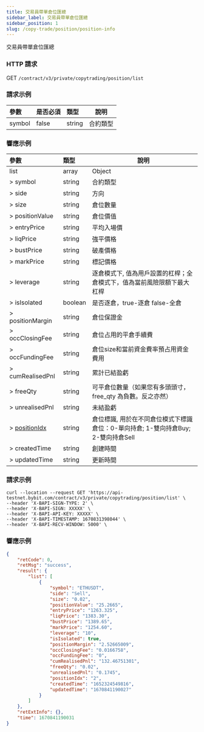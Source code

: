 ```yaml
---
title: 交易員帶單倉位匯總
sidebar_label: 交易員帶單倉位匯總
sidebar_position: 1
slug: /copy-trade/position/position-info
---
```

交易員帶單倉位匯總

### HTTP 請求
GET `/contract/v3/private/copytrading/position/list`

### 請求示例
| 參數 | 是否必須	 | 類型 | 說明 |
|:----- |:-------|:-----|------ |
|symbol |false |string |合約類型 |

### 響應示例
| 參數 | 類型 | 說明|
|:----- |:-----|----- |
|list|array |Object |
|> symbol|string |合約類型 |
|> side |string |方向 |
|> size |string |倉位數量 |
|> positionValue |string |倉位價值 |
|> entryPrice |string |平均入場價  |
|> liqPrice |string |強平價格 |
|> bustPrice |string |破產價格  |
|> markPrice |string |標記價格 |
|> leverage |string |逐倉模式下, 值為用戶設置的杠桿；全倉模式下，值為當前風險限額下最大杠桿 |
|> isIsolated |boolean |是否逐倉，true-逐倉 false-全倉 |
|> positionMargin |string |倉位保證金  |
|> occClosingFee |string |倉位占用的平倉手續費 |
|> occFundingFee |string |倉位size和當前資金費率預占用資金費用 |
|> cumRealisedPnl |string |累計已結盈虧 |
|> freeQty |string |可平倉位數量（如果您有多頭頭寸，free_qty 為負數。反之亦然） |
|> unrealisedPnl |string |未結盈虧 |
|> [positionIdx](../enum#positionidx) |string |倉位標識, 用於在不同倉位模式下標識倉位：0-單向持倉; 1-雙向持倉Buy; 2-雙向持倉Sell|
|> createdTime |string |創建時間 |
|> updatedTime |string |更新時間 |

### 請求示例

```http
curl --location --request GET 'https://api-testnet.bybit.com/contract/v3/private/copytrading/position/list' \
--header 'X-BAPI-SIGN-TYPE: 2' \
--header 'X-BAPI-SIGN: XXXXX' \
--header 'X-BAPI-API-KEY: XXXXX' \
--header 'X-BAPI-TIMESTAMP: 1670831398044' \
--header 'X-BAPI-RECV-WINDOW: 5000' \
```

### 響應示例

```json
{
    "retCode": 0,
    "retMsg": "success",
    "result": {
        "list": [
            {
                "symbol": "ETHUSDT",
                "side": "Sell",
                "size": "0.02",
                "positionValue": "25.2665",
                "entryPrice": "1263.325",
                "liqPrice": "1383.30",
                "bustPrice": "1389.65",
                "markPrice": "1254.60",
                "leverage": "10",
                "isIsolated": true,
                "positionMargin": "2.52665009",
                "occClosingFee": "0.0166758",
                "occFundingFee": "0",
                "cumRealisedPnl": "132.46751301",
                "freeQty": "0.02",
                "unrealisedPnl": "0.1745",
                "positionIdx": "2",
                "createdTime": "1652324549816",
                "updatedTime": "1670841190027"
            }
        ]
    },
    "retExtInfo": {},
    "time": 1670841190031
}
```